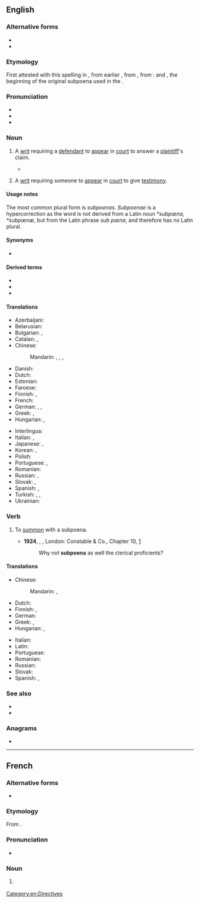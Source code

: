 {{also|subpœna}}
==English==
{{wikipedia}}

===Alternative forms===
* {{l|en|subpena}}
* {{l|en|subpœna}}

===Etymology===
{{root|en|ine-pro|*kʷey-}}
First attested with this spelling in {{w|1623}} {{C.E.}}, from earlier {{m|en|subpena}}, from {{inh|en|enm|sub pena}}, from  {{der|en|ML.|-}}: {{m|la|sub||under}} and {{m|la|poena||penalty}}, the beginning of the original subpoena used in the {{w|Court of Chancery}}.

===Pronunciation===
* {{IPA|en|/səˈpiːnə/}}
* {{audio|en|en-us-subpoena.ogg|Audio (US)}}
* {{rhymes|en|iːnə|s=3}}

===Noun===
{{en-noun|s|subpoenae|subpoenæ}}

# {{lb|en|legal|historical}} A [[writ]] requiring a [[defendant]] to [[appear]] in [[court]] to answer a [[plaintiff]]'s claim.
#* {{quote-book|en|1874|{{w|W.S. Gilbert}}|{{w|Trial by Jury}}|passage=Summoned by a stern '''subpoena''' Edwin sued by Angelina Shortly will appear.}}
# {{lb|en|legal}} A [[writ]] requiring someone to [[appear]] in [[court]] to give [[testimony]].

====Usage notes====
The most common plural form is ''subpoenas''. ''Subpoenae '' is a hypercorrection as the word is not derived from a Latin noun ''*subpœna, *subpœnæ'', but from the Latin phrase ''sub pœna'', and therefore has no Latin plural.

====Synonyms====
* {{l|en|witness summons}} {{qualifier|{{l|en|British}}}}

====Derived terms====
* {{l|en|subpoena duces tecum}}
* {{l|en|subpoena ad testificandum}}
* {{l|en|subpoena ad respondendum}}

====Translations====
{{trans-top|writ requiring someone to appear in court to give testimony}}
* Azerbaijani: {{t+|az|çağırış}}
* Belarusian: {{t|be|паве́стка|f}}
* Bulgarian: {{t|bg|призо́вка|f|sc=Cyrl}}, {{t|bg|по́зва|f}}
* Catalan: {{t+|ca|citació|f}}, {{t|ca|citació a dia cert|f}}
* Chinese:
*: Mandarin: {{t+|cmn|傳票|sc=Hani}}, {{t+|cmn|传票|tr=chuánpiào|sc=Hani}}, {{t+|cmn|傳訊|sc=Hani}}, {{t+|cmn|传讯|tr=chuánxùn|sc=Hani}}
* Danish: {{t|da|stævning|f}}
* Dutch: {{t+|nl|dagvaarding|f}}
* Estonian: {{t|et|kohtukutse}}
* Faroese: {{t|fo|stevning|f}}
* Finnish: {{t|fi|todistajan haaste}}, {{t+|fi|haaste}}
* French: {{t+|fr|citation|f}}
* German: {{t|de|Zwangsvorladung|f}}, {{t+|de|Vorladung|f}}, {{t|de|Auskunftsanordnung|f}}
* Greek: {{t+|el|κλήση|f}}, {{t+|el|κλήτευση|f}}
* Hungarian: {{t+|hu|idézés}}, {{t|hu|beidézés}}
{{trans-mid}}
* Interlingua: {{t|ia|citation}}
* Italian: {{t+|it|convocazione|f}}, {{t+|it|citazione|f}}
* Japanese: {{t+|ja|召喚状|tr=しょうかんじょう, shōkanjō|sc=Jpan}}, {{t+|ja|召喚|tr=しょうかん, shōkan}}
* Korean: {{t|ko|소환장}}, {{t+|ko|소환}}
* Polish: {{t|pl|[[wezwanie]] do [[sąd|sądu]]|n}}
* Portuguese: {{t+|pt|intimação|f}}, {{t+|pt|citação|f}}
* Romanian: {{t+|ro|citație|f}}
* Russian: {{t+|ru|пове́стка|f}}, {{t|ru|[[вы́зов]] в [[суд]]|m}}
* Slovak: {{t|sk|predvolanie na súdne pojednávanie}}, {{t|sk|súdne predvolanie (svedka)}}
* Spanish: {{t+|es|citación|f}}, {{t+|es|requerimiento|m}}
* Turkish: {{t+|tr|celpname}}, {{t|tr|mahkeme çağrısı}}, {{t+|tr|celp kâğıdı}}
* Ukrainian: {{t|uk|пові́стка|f}}
{{trans-bottom}}

===Verb===
{{en-verb}}

# {{lb|en|transitive}} To [[summon]] with a subpoena.
#* '''1924''', {{w|Herman Melville}}, ''{{w|Billy Budd}}'', London: Constable & Co., Chapter 10, [http://gutenberg.net.au/ebooks06/0608511h.html]
#*: Why not '''subpoena''' as well the clerical proficients?

====Translations====
{{trans-top|to summon with a subpoena}}
* Chinese:
*: Mandarin: {{t+|cmn|傳訊|sc=Hani}}, {{t+|cmn|传讯|tr=chuánxùn|sc=Hani}}
* Dutch: {{t+|nl|dagvaarden}}
* Finnish: {{t|fi|[[haastaa]] [[todistajaksi]]}}, {{t+|fi|haastaa}}
* German: {{t|de|zwangsvorladen}}
* Greek: {{t|el|κλητεύω μάρτυρα}}, {{t|el|καλώ μάρτυρα}}
* Hungarian: {{t+|hu|idéz}}, {{t+|hu|beidéz}}
{{trans-mid}}
* Italian: {{t+|it|citare}}
* Latin: {{t|la|convador}}
* Portuguese: {{t+|pt|citar}}
* Romanian: {{t+|ro|cita}}
* Russian: {{t|ru|[[вы́звать]] в [[суд]] [[повестка|пове́сткой]]|pf}}
* Slovak: {{t|sk|predvolať (niekoho) na súd}}
* Spanish: {{t+|es|citar}}, {{t|es|[[citar]] [[a]] [[declarar]]}}
{{trans-bottom}}

===See also===
* {{l|en|compel testimony}}
* {{l|en|contempt of court}}

===Anagrams===
* {{anagrams|en|a=abenopsu|base upon}}

[[Category:en:Directives]]

----

==French==
{{wikipedia|lang=fr}}

===Alternative forms===
* {{l|fr|subpœna}}

===Etymology===
From {{etyl|en|fr}} {{m|en|subpoena}}.

===Pronunciation===
* {{fr-IPA|subpéna}}

===Noun===
{{fr-noun|m}}

# {{lb|fr|Canadian and US law}} {{l|en|subpoena}}
